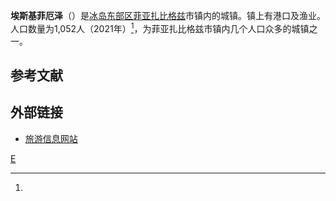 {{Infobox Settlement
| name = 埃斯基菲厄泽
| native_name = Eskifjörður
| native_name_lang = is
| settlement_type = [[冰岛城市列表|城镇]]
| image_skyline = Eskifjörður with cruise ship Prinsendam at its wharf, 2017 02.jpg
| image_caption = 埃斯基菲厄泽风景
| pushpin_map = Iceland
| pushpin_label_position = left
| subdivision_type = 国家
| subdivision_name = {{ICE}}
| subdivision_type1 = [[冰岛行政区划#地区|地区]]
| subdivision_name1 = [[东部区_(冰岛)|东部区]]
| subdivision_type2 = [[冰岛行政区划#市镇|市镇]]
| subdivision_name2 = [[菲亚扎比格兹|菲亚扎比格兹]]
| elevation_m = 
| elevation_ft = 
| unit_pref = Metric
| area_footnotes = <ref name="Brinkhoff"/>
| area_total_km2 = 0.78
| population_as_of = 2021年
| population_total = 1,052
| population_density_km2 = 
| population_footnotes = <ref name="Brinkhoff"/>
| timezone = 
| utc_offset = 
| timezone_DST = 
| utc_offset_DST = 
| website = {{URL|https://www.fjardabyggd.is/}}
}}
'''埃斯基菲厄泽'''（{{lang-is|Eskifjörður}}）是[[冰岛|冰岛]][[东部区_(冰岛)|东部区]][[菲亚扎比格兹|菲亚扎比格兹]]市镇内的城镇。镇上有港口及渔业。人口数量为1,052人（2021年）<ref name="Brinkhoff"/>，为菲亚扎比格兹市镇内几个人口众多的城镇之一。

== 参考文献 ==
{{Reflist|30em|refs=
<ref name="Brinkhoff">{{cite web | url = https://www.citypopulation.de/en/iceland/towns/ | title = ICELAND: All Urban Settlements | author = Brinkhoff, Thomas | language = en | publisher = citypopulation.de | accessdate = 2021-04-30 | archive-date = 2021-01-19 | archive-url = https://web.archive.org/web/20210119215234/https://www.citypopulation.de/en/iceland/towns/ | dead-url = no }}</ref>
}}

== 外部链接 ==
{{commonscat|Eskifjörður (town)|position=left}}
* [http://www.visiteskifjordur.is/ 旅游信息网站] {{Wayback|url=http://www.visiteskifjordur.is/ |date=20210501004717 }} {{en}}

{{Cities and towns in Iceland}}
{{Iceland-stub}}

[[Category:冰岛城市|E]]